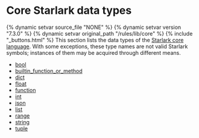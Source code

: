 <html devsite>
<head>
  <meta name="project_path" value="/_project.yaml">
  <meta name="book_path" value="/versions/7.3.0/_book.yaml">
</head>
<body>
<h1 class="page-title">Core Starlark data types</h1>

{% dynamic setvar source_file "NONE" %}
{% dynamic setvar version "7.3.0" %}
{% dynamic setvar original_path "/rules/lib/core" %}
{% include "_buttons.html" %}
This section lists the data types of the <a href='https://github.com/bazelbuild/starlark/blob/master/spec.md#built-in-constants-and-functions'>Starlark core language</a>. With some exceptions, these type names are not valid Starlark symbols; instances of them may be acquired through different means.

<ul>

<li><a href="/versions/7.3.0/rules/lib/core/bool">bool</a></li>

<li><a href="/versions/7.3.0/rules/lib/core/builtin_function_or_method">builtin_function_or_method</a></li>

<li><a href="/versions/7.3.0/rules/lib/core/dict">dict</a></li>

<li><a href="/versions/7.3.0/rules/lib/core/float">float</a></li>

<li><a href="/versions/7.3.0/rules/lib/core/function">function</a></li>

<li><a href="/versions/7.3.0/rules/lib/core/int">int</a></li>

<li><a href="/versions/7.3.0/rules/lib/core/json">json</a></li>

<li><a href="/versions/7.3.0/rules/lib/core/list">list</a></li>

<li><a href="/versions/7.3.0/rules/lib/core/range">range</a></li>

<li><a href="/versions/7.3.0/rules/lib/core/string">string</a></li>

<li><a href="/versions/7.3.0/rules/lib/core/tuple">tuple</a></li>
</ul>
</body>
</html>
